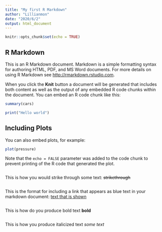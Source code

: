 ```yaml
---
title: "My first R Markdown"
author: "Lillianmon"
date: "2020/6/2"
output: html_document
---
```


```r
knitr::opts_chunk$set(echo = TRUE)
```

## R Markdown

This is an R Markdown document. Markdown is a simple formatting syntax for authoring HTML, PDF, and MS Word documents. For more details on using R Markdown see <http://rmarkdown.rstudio.com>.

When you click the **Knit** button a document will be generated that includes both content as well as the output of any embedded R code chunks within the document. You can embed an R code chunk like this:

```r
summary(cars)
```
```r
print("Hello world")
```

## Including Plots

You can also embed plots, for example:

```r
plot(pressure)
```

Note that the `echo = FALSE` parameter was added to the code chunk to prevent printing of the R code that generated the plot.
```r

```

This is how you would strike through some text:
~~strikethrough~~
```r

```
This is the format for including a link that appears as blue text in your markdown document:
[text that is shown](link.com)
```r

```
This is how do you produce bold text
**bold**
```r

```
This is how you produce italicized text
*some text*
